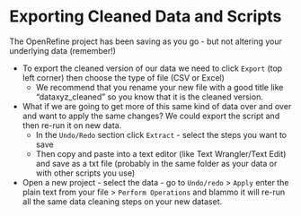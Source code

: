 # Exporting Cleaned Data and Scripts

The OpenRefine project has been saving as you go - but not altering your underlying data (remember!)

- To export the cleaned version of our data we need to click `Export` (top left corner) then choose the type of file (CSV or Excel)
    + We recommend that you rename your new file with a good title like "dataxyz_cleaned" so you know that it is the cleaned version.
- What if we are going to get more of this same kind of data over and over and want to apply the same changes? We could export the script and then re-run it on new data.
    + In the `Undo/Redo` section click `Extract` - select the steps you want to save
    + Then copy and paste into a text editor (like Text Wrangler/Text Edit) and save as a txt file (probably in the same folder as your data or with other scripts you use)
- Open a new project - select the data - go to `Undo/redo` > `Apply` enter the plain text from your file > `Perform Operations` and blammo it will re-run all the same data cleaning steps on your new dataset.
